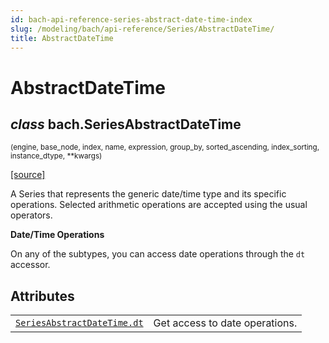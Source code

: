 ```yaml
---
id: bach-api-reference-series-abstract-date-time-index
slug: /modeling/bach/api-reference/Series/AbstractDateTime/
title: AbstractDateTime
---
```


# AbstractDateTime

<div className="class">

## <span className="type-annotation"><em>class</em></span> <span className="additional-name">bach.</span><span className="name">SeriesAbstractDateTime</span>

<small className="parameter-list">(<span className="parameter" id="engine">engine</span>, <span className="parameter" id="base_node">base_node</span>, <span className="parameter" id="index">index</span>, <span className="parameter" id="name">name</span>, <span className="parameter" id="expression">expression</span>, <span className="parameter" id="group_by">group_by</span>, <span className="parameter" id="sorted_ascending">sorted_ascending</span>, <span className="parameter" id="index_sorting">index_sorting</span>, <span className="parameter" id="instance_dtype">instance_dtype</span>, <span className="parameter" id="**">\*\*kwargs</span>)</small>


&#8203;<span className="view-source">[[source]](https://github.com/objectiv/objectiv-analytics/blob/main/bach/bach/series/series_datetime.py)</span>

<div className="content">

A Series that represents the generic date/time type and its specific operations. Selected arithmetic
operations are accepted using the usual operators.

**Date/Time Operations**

On any of the subtypes, you can access date operations through the `dt` accessor.


</div>


</div>

## Attributes

<div className="table-autosummary">

|                                                   |                                                                                                                                             |
| ------------------------------------------------- | ------------------------------------------------------------------------------------------------------------------------------------------ |
| [`SeriesAbstractDateTime.dt`](/modeling/bach/api-reference/Series/AbstractDateTime/bach.SeriesAbstractDateTime.dt.mdx)                         | Get access to date operations.                                                                                                              |


</div>
